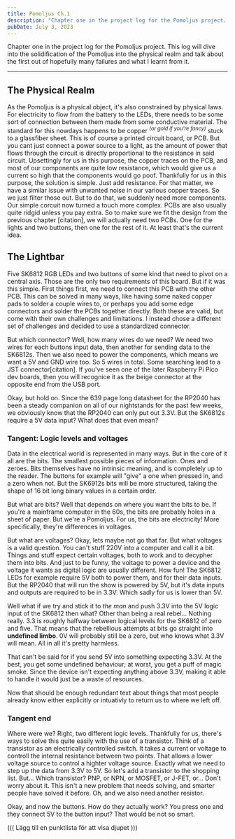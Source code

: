 ```yaml
---
title: Pomoljus Ch.1
description: "Chapter one in the project log for the Pomoljus project. This log will dive into the solidification of the Pomoljus into the physical realm and talk about the first out of hopefully many failures and what was learnt from it."
pubDate: July 3, 2023
---
```


Chapter one in the project log for the Pomoljus project. This log will dive into the solidification of the Pomoljus into the physical realm and talk about the first out of hopefully many failures and what I learnt from it. 

---

## The Physical Realm

As the Pomoljus is a physical object, it's also constrained by physical laws. For electricity to flow from the battery to the LEDs, there needs to be some sort of connection between them made from some conductive material.
The standard for this nowdays happens to be copper <sup>*(or gold if you're fancy)*</sup> stuck to a glassfiber sheet. This is of course a printed circuit board, or PCB. But you cant just connect a power source to a light, as the amount of power that flows through the circuit is directly proportional to the resistance in said circuit.
Upsettingly for us in this purpose, the copper traces on the PCB, and most of our components are quite low resistance, which would give us a current so high that the components would go poof.
Thankfully for us in this purpose, the solution is simple. Just add resistance. For that matter, we have a similar issue with unwanted noise in our various copper traces. So we just filter those out. But to do that, we suddenly need more components.
Our simple corcuit now turned a touch more complex. PCBs are also usually quite ridgid unless you pay extra.
So to make sure we fit the design from the previous chapter [citation], we will actually need two PCBs. One for the lights and two buttons, then one for the rest of it. At least that's the current idea.

## The Lightbar

Five SK6812 RGB LEDs and two buttons of some kind that need to pivot on a central axis. Those are the only two requirements of this board. But if it was this simple.
First things first, we need to connect this PCB with the other PCB. This can be solved in many ways, like having some naked copper pads to solder a couple wires to, or perhaps you add some edge connectors and solder the PCBs together directly.
Both these are valid, but come with their own challenges and limitations. I instead chose a different set of challenges and decided to use a standardized connector.

But which connector? Well, how many wires do we need? We need two wires for each buttons input data, then another for sending data to the SK6812s. Then we also need to power the components, which means we want a 5V and GND wire too. So 5 wires in total. Some searching lead to a JST connector[citation]. If you've seen one of the later Raspberry Pi Pico dev boards, then you will recognice it as the beige connector at the opposite end from the USB port.

Okay, but hold on. Since the 639 page long datasheet for the RP2040 has been a steady companion on all of our nightstands for the past few weeks, we obviously know that the RP2040 can only put out 3.3V. But the SK6812s require a 5V data input? What does that even mean?

### Tangent: Logic levels and voltages

Data in the electrical world is represented in many ways. But in the core of it all are the bits. The smallest possible pieces of information. Ones and zeroes. Bits themselves have no intrinsic meaning, and is completely up to the reader.
The buttons for example will "give" a one when pressed in, and a zero when not. But the SK6912s bits will be more structured, taking the shape of 16 bit long binary values in a certain order.

But what are bits? Well that depends on where you want the bits to be. If you're a mainframe computer in the 60s, the bits are probably holes in a sheet of paper. But we're a Pomoljus. For us, the bits are electricity! 
More specifically, they're differences in voltages.

But what are voltages? Okay, lets maybe not go that far. But what voltages is a valid question. You can't stuff 220V into a computer and call it a bit. Things and stuff expect certain voltages, both to work and to decypher them into bits. 
And just to be funny, the voltage to power a device and the voltage it wants as digital logic are usually different. How fun!
The SK6812 LEDs for example require 5V both to power them, and for their data inputs. But the RP2040 that will run the show is powered by 5V, but it's data inputs and outputs are required to be in 3.3V. Which sadly for us is lower than 5V.

Well what if we try and stick it to *the man* and push 3.3V into the 5V logic input of the SK6812 then what? Other than being a real rebel... Nothing really. 3.3 is roughly halfway between logical levels for the SK6812 of zero and five.
That means that the rebellious attempts at bits go straight into **undefined limbo**. 0V will probably still be a zero, but who knows what 3.3V will mean. All in all it's pretty harmless.

That can't be said for if you send 5V into something expecting 3.3V. At the best, you get some undefined behaviour; at worst, you get a puff of magic smoke. Since the device isn't expecting anything above 3.3V, making it able to handle it would just be a waste of resources.

Now that should be enough redundant text about things that most people already know either explicitly or intuativly to return us to where we left off.

### Tangent end

Where were we? Right, two different logic levels. Thankfully for us, there's ways to solve this quite easily with the use of a transistor. Think of a transistor as an electrically controlled switch. It takes a current or voltage to controll the internal resistance between two points. That allows a lower voltage source to control a highter voltage source.
Exactly what we need to step up the data from 3.3V to 5V. So let's add a transistor to the shopping list. But... Which transistor? PNP, or NPN, or MOSFET, or J-FET, or... Don't worry about it. This isn't a new problem that needs solving, and smarter people have solved it before. Oh, and we also need another resistor.

Okay, and now the buttons. How do they actually work? You press one and they connect 5V to the button input? That would be not so smart.


((( Lägg till en punktlista för att visa djupet )))
